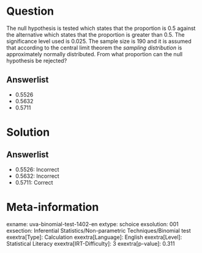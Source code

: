 Question
========

The null hypothesis is tested which states that the proportion is 0.5 against the alternative which states that the proportion is greater than 0.5. The significance level used is 0.025. The sample size is 190 and it is assumed that according to the central limit theorem the *sampling distribution* is approximately normally distributed. From what proportion can the null hypothesis be rejected?

Answerlist
----------

* 0.5526
* 0.5632
* 0.5711

Solution
========

Answerlist
----------

* 0.5526: Incorrect
* 0.5632: Incorrect
* 0.5711: Correct

Meta-information
================
exname: uva-binomial-test-1402-en
extype: schoice
exsolution: 001
exsection: Inferential Statistics/Non-parametric Techniques/Binomial test
exextra[Type]: Calculation
exextra[Language]: English
exextra[Level]: Statistical Literacy
exextra[IRT-Difficulty]: 3
exextra[p-value]: 0.311
